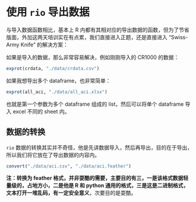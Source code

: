 # 使用 `rio` 导出数据 {#rioexport}

与导入数据函数相比，基本上 R 内都有其相对应的导出数据的函数，但为了节省版面，外加这两天培训实在有点累，我们直接进入正题，还是直接进入 “Swiss-Army Knife” 的解决方案：

如果是导入的数据，那么非常容易解决，例如刚刚导入的 CR1000 的数据：

```r
exprot(crdata, "./data/crdata.csv")
```

如果我想导出多个 dataframe，也非常简单：


```r
exprot(all_aci, "./data/all_aci.xlsx")
```

也就是第一个参数为多个 dataframe 组成的 list，然后可以将单个 dataframe 导入 excel 不同的 sheet 内。

## 数据的转换 {#rioconvert}

`rio` 数据的转换其实并不奇怪，他是先讲数据导入，然后再导出，目的在于导出，所以我们将它放在了导出数据的内容内。

```r
convert("./data/aci.csv", "./data/aci.feather")
```

**注：转换为 feather 格式，并非耍酷的需要，主要目的有三，一是该格式数据轻量级的，占地方小，二是他是 R 和 python 通用的格式，三是这是二进制格式，文本打开一堆乱码，有一定安全意义**，次要目的是耍酷。


\cleardoublepage